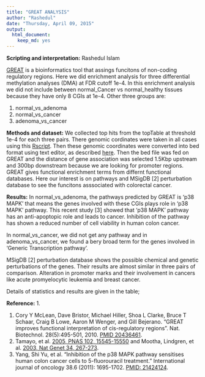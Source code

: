 ```yaml
---
title: "GREAT ANALYSIS"
author: "Rashedul"
date: "Thursday, April 09, 2015"
output:
  html_document:
    keep_md: yes
---
```


**Scripting and interpretation:** Rashedul Islam

[GREAT](http://bejerano.stanford.edu/great/public/html/) is a bioinformatics tool that assings funcitons of non-coding regulatory regions. Here we did enrichment analysis for three differential methylation analyses (DMA) at FDR cutoff 1e-4. In this enrichment analysis we did not include between normal_Cancer vs normal_healthy tissues because they have only 8 CGIs at 1e-4. Other three groups are:

1. normal_vs_adenoma
2. normal_vs_cancer
3. adenoma_vs_cancer

**Methods and dataset:** We collected top hits from the topTable at threshold 1e-4 for each three pairs. There genomic cordinates were taken in all cases using this [Rscript](). Then these genomic coordinates were converted into bed format using text editor, as described [here](). Then the bed file was fed on GREAT and the distance of gene association was selected 1.5Kbp upstream and 300bp downstream because we are looking for promoter regions. GREAT gives functional enrichment terms from differnt functional databases. Here our interest is on pathways and MSigDB [2] perturbation database to see the funcitons asssociated with colorectal cancer. 

**Results:** In normal_vs_adenoma, the pathways predicted by GREAT is 'p38 MAPK' that means the genes involved with these CGIs plays role in 'p38 MAPK' pathway. This recent study [3] showed that 'p38 MAPK' pathway has an anti-apoptopic role and leads to cancer. Inhibition of the pathway has shown a reduced number of cell viability in human colon cancer. 

In normal_vs_cancer, we did not get any pathway and in adenoma_vs_cancer, we found a bery broad term for the genes involved in 'Generic Transcription pathway'.

MSigDB [2] perturbation database shows the possible chemical and genetic perturbations of the genes. Their results are almost similar in three pairs of comparison. Alteration in promoter marks and their involvement in cancers like acute promyelocytic leukemia and breast cancer.

Details of statistics and results are given in the table;



**Reference:**  1.

1. Cory Y McLean, Dave Bristor, Michael Hiller, Shoa L Clarke, Bruce T Schaar, Craig B Lowe, Aaron M Wenger, and Gill Bejerano. "GREAT improves functional interpretation of cis-regulatory regions". Nat. Biotechnol. 28(5):495-501, 2010. [PMID 20436461](http://www.ncbi.nlm.nih.gov/pubmed/20436461).
2. Tamayo, et al. [2005, PNAS 102, 15545-15550](http://www.pnas.org/cgi/content/abstract/102/43/15545) and Mootha, Lindgren, et al. [2003, Nat Genet 34, 267-273](http://www.nature.com/ng/journal/v34/n3/abs/ng1180.html).
3. Yang, Shi Yu, et al. "Inhibition of the p38 MAPK pathway sensitises human colon cancer cells to 5-fluorouracil treatment." International journal of oncology 38.6 (2011): 1695-1702. [PMID: 21424124](http://www.ncbi.nlm.nih.gov/pubmed/21424124).